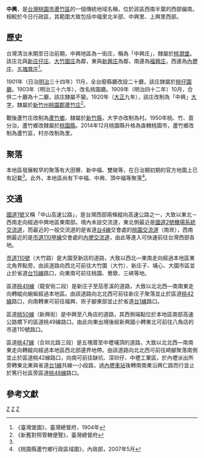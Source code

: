 {{noteTA
|1 = zh-cn:庄; zh-hk:庄; zh-tw:庄;
}}
'''中興'''，是[[台灣|台灣]][[桃園市|桃園市]][[蘆竹區|蘆竹區]]的一個傳統地域名稱，位於該區西南半葉的西部偏南。相較於今日行政區，其範圍大致包括中福里北半部、中興里、上興里西部。

==歷史==
台灣清治末期至日治前期，中興地區為一街庄，稱為「中興庄」，隸屬於[[桃澗堡|桃澗堡]]。該庄北與[[新庄子_(桃園市)|新庄仔庄]]、[[大竹圍庄|大竹圍庄]]為鄰，東與[[新興_(桃園市)|新興庄]]為鄰，南邊為[[福興_(桃園市)|福興庄]]，西邊為[[內壢庄|內壢庄]]、[[五塊厝_(桃園市)|五塊厝庄]]<ref name="臺灣堡圖">《臺灣堡圖》，臺灣總督府，1904年</ref>。

1901年（日治[[明治|明治]]三十四年）11月，全台廢縣廳改設二十廳，該庄隸屬於[[桃仔園廳|桃仔園廳]]。1903年（明治三十六年），改名桃園廳。1909年（明治四十二年）10月，合併二十廳為十二廳，該庄隸屬不變。1920年（[[大正|大正]]九年），該庄改制為「中興」[[大字|大字]]，隸屬於[[新竹州|新竹州]][[桃園郡|桃園郡]][[蘆竹庄|蘆竹庄]]<ref>《新舊對照管轄便覽》，臺灣總督府</ref>。

戰後蘆竹庄改制為[[蘆竹鄉|蘆竹鄉]]，隸屬於[[新竹縣|新竹縣]]，大字亦改制為村。1950年桃、竹、苗分治，蘆竹鄉改隸屬於[[桃園縣|桃園縣]]。2014年12月桃園縣升格為直轄桃園市，蘆竹鄉改制為蘆竹區，村亦改制為里。

==聚落==
本地區發展較早的聚落有大田藔、新中福、雙陂等，在日治期初期的官方地圖上已有記載<ref name="臺灣堡圖"/>。此外，本地區尚有下中福、中興、頂中福等聚落<ref>《桃園縣蘆竹鄉行政區域圖》，內政部，2007年5月</ref>。

==交通==
[[中山高速公路|國道1號]]又稱「中山高速公路」，是台灣西部兩條縱向高速公路之一，大致以東北－西南走向經過中興地區東南部。境內未設交流道，東北側最近是[[國道二號_(中華民國)|國道2號]][[機場系統交流道|機場系統交流道]]，而最近的一般交流道的是省道[[台4線|台4線]]交會處的[[桃園交流道|桃園交流道]]（南崁），西南側最近的是[[市道110甲線|市道110甲線]]交會處的[[內壢交流道|內壢交流道]]，由此等進入可快速前往台灣西部各地。

[[市道110號|市道110號]]（大竹路）是大園至新店的道路，大致以西北—東南走向經過本地區東北角界點旁。由該道路向西北可前往大竹圍（大竹）、新庄子、埔心、大園市區並止於省道[[台15線|台15線]]路口，向東南可前往桃園、鶯歌、三峽等地。

區道[[桃49線|桃49線]]（龍安街二段）是新庄子至茄苳溪的道路，大致以北北西—南南東走向轉縱向蜿蜒經過本地區。由該道路向北北西可前往新庄子聚落並止於區道[[桃42線|桃42線]]路口，向南轉東可前往福興、崁子腳東部並止於省道[[台1線|台1線]]路口。

區道[[桃50線|桃50線]]（新興街）是中興至八角店的道路，其西側端點位於本地區南部高速公路橋下的區道桃49線路口。由此向東出境後經新興國小轉東北可前往八角店的市道110號路口。

區道[[桃47線|桃47線]]（合圳北路三段）是五塊厝至中壢埔頂的道路，大致以北北西—南南東走向轉縱向經過本地區西北部邊界地帶。由該道路向北北西可前往崎腳聚落南側並止於區道桃42線路口，向南可前往缺坑、深圳仔、中壢工業區，於內壢派出所旁轉東北東與省道[[台1線|台1線]]共線一小段路，過[[內壢車站|內壢車站]]後轉南南東沿興仁路而行並止於篤行社區旁區道[[桃48線|桃48線]]路口。

==參考文獻==
{{reflist}}

{{桃園郡}}

[[Category:蘆竹區地名|Z]]
[[Category:蘆竹庄大字|Z]]  
[[Category:桃澗堡|Z]]